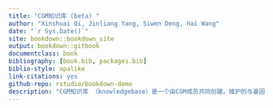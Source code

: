 ```yaml
--- 
title: "CGM知识库 (beta) "
author: "Xinshuai Qi, Jinliang Yang, Siwen Deng, Hai Wang"
date: "`r Sys.Date()`"
site: bookdown::bookdown_site
output: bookdown::gitbook
documentclass: book
bibliography: [book.bib, packages.bib]
biblio-style: apalike
link-citations: yes
github-repo: rstudio/bookdown-demo
description: "CGM知识库 （knowledgebase）是一个由CGM成员共同创建，维护的与基因组学相关的wiki知识库。其目的是收集，分享有价值的信息。"
---
```



